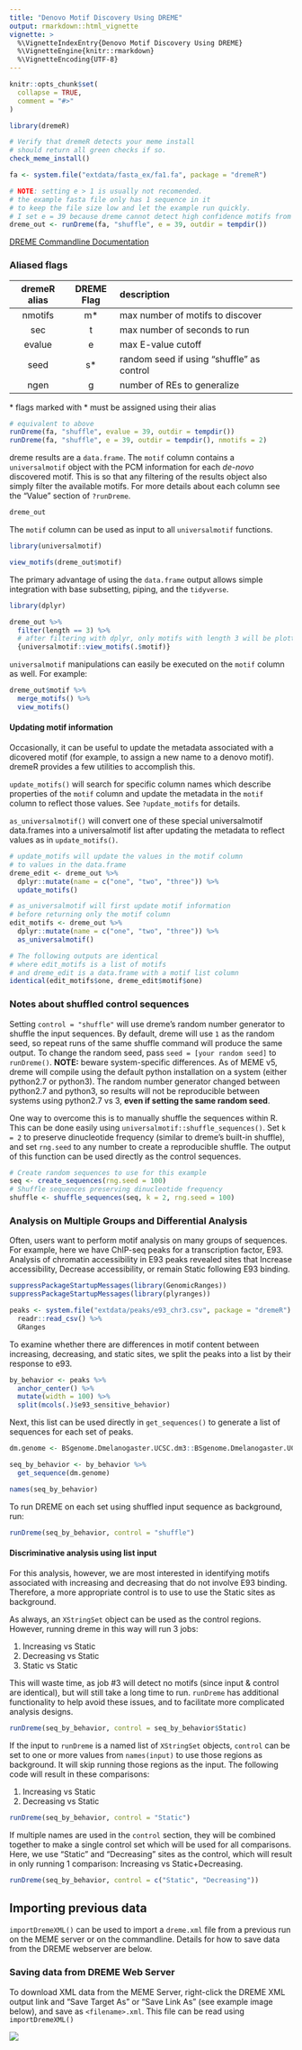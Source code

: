 ```yaml
---
title: "Denovo Motif Discovery Using DREME"
output: rmarkdown::html_vignette
vignette: >
  %\VignetteIndexEntry{Denovo Motif Discovery Using DREME}
  %\VignetteEngine{knitr::rmarkdown}
  %\VignetteEncoding{UTF-8}
---
```


```r
knitr::opts_chunk$set(
  collapse = TRUE,
  comment = "#>"
)
```

```r
library(dremeR)
```

```r
# Verify that dremeR detects your meme install
# should return all green checks if so.
check_meme_install()
```

```r
fa <- system.file("extdata/fasta_ex/fa1.fa", package = "dremeR")
```

```r
# NOTE: setting e > 1 is usually not recomended. 
# the example fasta file only has 1 sequence in it
# to keep the file size low and let the example run quickly.
# I set e = 39 because dreme cannot detect high confidence motifs from only 1 sequence.
dreme_out <- runDreme(fa, "shuffle", e = 39, outdir = tempdir())
```

[DREME Commandline Documentation](http://meme-suite.org/doc/dreme.html)

### Aliased flags
| dremeR alias | DREME Flag | description                               |
|:------------:|:----------:|:------------------------------------------|
| nmotifs      | m*         | max number of motifs to discover          |
| sec          | t          | max number of seconds to run              |
| evalue       | e          | max E-value cutoff                        |
| seed         | s*         | random seed if using "shuffle" as control | 
| ngen         | g          | number of REs to generalize               |

\* flags marked with \* must be assigned using their alias
```r
# equivalent to above
runDreme(fa, "shuffle", evalue = 39, outdir = tempdir())
runDreme(fa, "shuffle", e = 39, outdir = tempdir(), nmotifs = 2)
```

dreme results are a `data.frame`. The `motif` column contains a `universalmotif`
object with the PCM information for each *de-novo* discovered motif. This is so
that any filtering of the results object also simply filter the available
motifs. For more details about each column see the "Value" section of `?runDreme`.

```r
dreme_out
```

The `motif` column can be used as input to all `universalmotif` functions.
```r
library(universalmotif)

view_motifs(dreme_out$motif)
```

The primary advantage of using the `data.frame` output allows simple integration
with base subsetting, piping, and the `tidyverse`.
```r
library(dplyr)

dreme_out %>% 
  filter(length == 3) %>% 
  # after filtering with dplyr, only motifs with length 3 will be plotted
  {universalmotif::view_motifs(.$motif)}
```

`universalmotif` manipulations can easily be executed on the `motif` column as well. For example:
```r
dreme_out$motif %>% 
  merge_motifs() %>% 
  view_motifs()
```

#### Updating motif information
Occasionally, it can be useful to update the metadata associated with a
dicovered motif (for example, to assign a new name to a denovo motif). dremeR
provides a few utilities to accomplish this.

`update_motifs()` will search for specific column names which describe
properties of the `motif` column and update the metadata in the `motif` column
to reflect those values. See `?update_motifs` for details.

`as_universalmotif()` will convert one of these special universalmotif
data.frames into a universalmotif list after updating the metadata to reflect
values as in `update_motifs()`.
```r
# update_motifs will update the values in the motif column
# to values in the data.frame
dreme_edit <- dreme_out %>% 
  dplyr::mutate(name = c("one", "two", "three")) %>% 
  update_motifs()

# as_universalmotif will first update motif information
# before returning only the motif column
edit_motifs <- dreme_out %>% 
  dplyr::mutate(name = c("one", "two", "three")) %>% 
  as_universalmotif()

# The following outputs are identical
# where edit_motifs is a list of motifs
# and dreme_edit is a data.frame with a motif list column
identical(edit_motifs$one, dreme_edit$motif$one)
```


### Notes about shuffled control sequences

Setting `control = "shuffle"` will use dreme's random number generator to
shuffle the input sequences. By default, dreme will use `1` as the random seed,
so repeat runs of the same shuffle command will produce the same output. To
change the random seed, pass `seed = [your random seed]` to `runDreme()`.
**NOTE:** beware system-specific differences. As of MEME v5, dreme will compile
using the default python installation on a system (either python2.7 or python3).
The random number generator changed between python2.7 and python3, so results
will not be reproducible between systems using python2.7 vs 3, 
**even if setting the same random seed**.

One way to overcome this is to manually shuffle the sequences within R. This can
be done easily using `universalmotif::shuffle_sequences()`. Set `k = 2` to
preserve dinucleotide frequency (similar to dreme's built-in shuffle), and set
`rng.seed` to any number to create a reproducible shuffle. The output of this
function can be used directly as the control sequences.

```r
# Create random sequences to use for this example
seq <- create_sequences(rng.seed = 100)
# Shuffle sequences preserving dinucleotide frequency
shuffle <- shuffle_sequences(seq, k = 2, rng.seed = 100)
```

### Analysis on Multiple Groups and Differential Analysis

Often, users want to perform motif analysis on many groups of sequences.
For example, here we have ChIP-seq peaks for a transcription factor, E93.
Analysis of chromatin accessibility in E93 peaks revealed sites that Increase
accessibility, Decrease accessibility, or remain Static following E93 binding.
```r
suppressPackageStartupMessages(library(GenomicRanges))
suppressPackageStartupMessages(library(plyranges))

peaks <- system.file("extdata/peaks/e93_chr3.csv", package = "dremeR") %>% 
  readr::read_csv() %>% 
  GRanges
```

To examine whether there are differences in motif content between increasing,
decreasing, and static sites, we split the peaks into a list by their response
to e93.
```r
by_behavior <- peaks %>% 
  anchor_center() %>% 
  mutate(width = 100) %>% 
  split(mcols(.)$e93_sensitive_behavior)
```

Next, this list can be used directly in `get_sequences()` to generate a list of sequences for each set of peaks.
```r
dm.genome <- BSgenome.Dmelanogaster.UCSC.dm3::BSgenome.Dmelanogaster.UCSC.dm3

seq_by_behavior <- by_behavior %>% 
  get_sequence(dm.genome)
```

```r
names(seq_by_behavior)
```

To run DREME on each set using shuffled input sequence as background, run:
```r
runDreme(seq_by_behavior, control = "shuffle")
```

#### Discriminative analysis using list input
For this analysis, however, we are most interested in identifying motifs
associated with increasing and decreasing that do not involve E93 binding.
Therefore, a more appropriate control is to use to use the Static sites as
background. 

As always, an `XStringSet` object can be used as the control regions. However, running dreme in this way will run 3 jobs:

1. Increasing vs Static
2. Decreasing vs Static
3. Static vs Static

This will waste time, as job #3 will detect no motifs (since input & control are
identical), but will still take a long time to run. `runDreme` has additional
functionality to help avoid these issues, and to facilitate more complicated
analysis designs.
```r
runDreme(seq_by_behavior, control = seq_by_behavior$Static)
```

If the input to `runDreme` is a named list of `XStringSet` objects, `control`
can be set to one or more values from `names(input)` to use those regions as
background. It will skip running those regions as the input. The following code
will result in these comparisons:

1. Increasing vs Static
2. Decreasing vs Static
```r
runDreme(seq_by_behavior, control = "Static")
```

If multiple names are used in the `control` section, they will be combined
together to make a single control set which will be used for all comparisons.
Here, we use "Static" and "Decreasing" sites as the control, which will result
in only running 1 comparison: Increasing vs Static+Decreasing.
```r
runDreme(seq_by_behavior, control = c("Static", "Decreasing"))
```

## Importing previous data

`importDremeXML()` can be used to import a `dreme.xml` file from a previous run
on the MEME server or on the commandline. Details for how to save data from the
DREME webserver are below.

### Saving data from DREME Web Server
To download XML data from the MEME Server, right-click the DREME XML output link
and "Save Target As" or "Save Link As" (see example image below), and save as
`<filename>.xml`. This file can be read using `importDremeXML()`

![](save_dreme.png)
